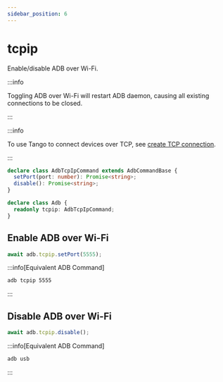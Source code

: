 ---
sidebar_position: 6
---

# tcpip

Enable/disable ADB over Wi-Fi.

:::info

Toggling ADB over Wi-Fi will restart ADB daemon, causing all existing connections to be closed.

:::

:::info

To use Tango to connect devices over TCP, see [create TCP connection](/tango/daemon/tcp/create-connection.mdx).

:::

```ts
declare class AdbTcpIpCommand extends AdbCommandBase {
  setPort(port: number): Promise<string>;
  disable(): Promise<string>;
}

declare class Adb {
  readonly tcpip: AdbTcpIpCommand;
}
```

## Enable ADB over Wi-Fi

```ts transpile
await adb.tcpip.setPort(5555);
```

:::info[Equivalent ADB Command]

```sh
adb tcpip 5555
```

:::

## Disable ADB over Wi-Fi

```ts transpile
await adb.tcpip.disable();
```

:::info[Equivalent ADB Command]

```sh
adb usb
```

:::
